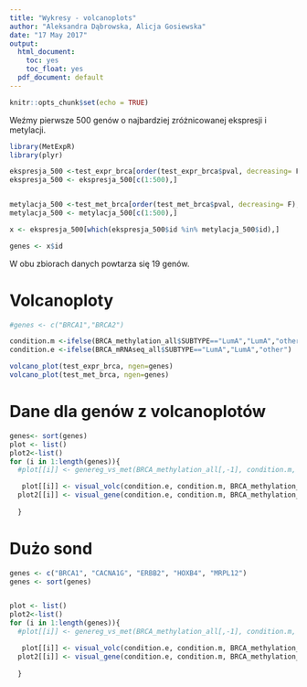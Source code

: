 ```yaml
---
title: "Wykresy - volcanoplots"
author: "Aleksandra Dąbrowska, Alicja Gosiewska"
date: "17 May 2017"
output:
  html_document:
    toc: yes
    toc_float: yes
  pdf_document: default
---
```


```r
knitr::opts_chunk$set(echo = TRUE)

```

Weźmy pierwsze 500 genów o najbardziej zróżnicowanej ekspresji i metylacji.
```r
library(MetExpR)
library(plyr)

ekspresja_500 <-test_expr_brca[order(test_expr_brca$pval, decreasing= F),]
ekspresja_500 <- ekspresja_500[c(1:500),]


metylacja_500 <-test_met_brca[order(test_met_brca$pval, decreasing= F),]
metylacja_500 <- metylacja_500[c(1:500),]

x <- ekspresja_500[which(ekspresja_500$id %in% metylacja_500$id),]

genes <- x$id


```

W obu zbiorach danych powtarza się 19 genów.

# Volcanoploty

```r

#genes <- c("BRCA1","BRCA2")

condition.m <-ifelse(BRCA_methylation_all$SUBTYPE=="LumA","LumA","other")
condition.e <-ifelse(BRCA_mRNAseq_all$SUBTYPE=="LumA","LumA","other")

volcano_plot(test_expr_brca, ngen=genes)
volcano_plot(test_met_brca, ngen=genes)
```

# Dane dla genów z volcanoplotów

```r
genes<- sort(genes)
plot <- list()
plot2<-list()
for (i in 1:length(genes)){
  #plot[[i]] <- genereg_vs_met(BRCA_methylation_all[,-1], condition.m, gene="BRCA2")

   plot[[i]] <- visual_volc(condition.e, condition.m, BRCA_methylation_all[,-1],BRCA_mRNAseq_all[,-1], genes[i])
  plot2[[i]] <- visual_gene(condition.e, condition.m, BRCA_methylation_all[,-1],BRCA_mRNAseq_all[,-1], gene=genes[i], test_expr_brca, test_met_brca)
  
  }


```


# Dużo sond

```r
genes <- c("BRCA1", "CACNA1G", "ERBB2", "HOXB4", "MRPL12")
genes <- sort(genes)


plot <- list()
plot2<-list()
for (i in 1:length(genes)){
  #plot[[i]] <- genereg_vs_met(BRCA_methylation_all[,-1], condition.m, gene="BRCA2")

   plot[[i]] <- visual_volc(condition.e, condition.m, BRCA_methylation_all[,-1],BRCA_mRNAseq_all[,-1], genes[i])
  plot2[[i]] <- visual_gene(condition.e, condition.m, BRCA_methylation_all[,-1],BRCA_mRNAseq_all[,-1], gene=genes[i], test_expr_brca, test_met_brca)
  
  }

```

